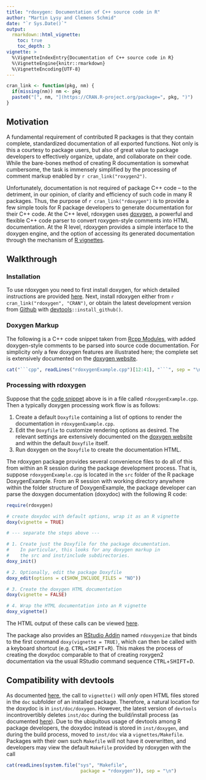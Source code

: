 ```yaml
---
title: "rdoxygen: Documentation of C++ source code in R"
author: "Martin Lysy and Clemens Schmid"
date: "`r Sys.Date()`"
output: 
  rmarkdown::html_vignette:
    toc: true
    toc_depth: 3
vignette: >
  %\VignetteIndexEntry{Documentation of C++ source code in R}
  %\VignetteEngine{knitr::rmarkdown}
  %\VignetteEncoding{UTF-8}
---
```


```r
cran_link <- function(pkg, nm) {
  if(missing(nm)) nm <- pkg
  paste0("[", nm, "](https://CRAN.R-project.org/package=", pkg, ")")
}
```

## Motivation

A fundamental requirement of contributed R packages is that they contain complete, standardized documentation of all exported functions.  Not only is this a courtesy to package users, but also of great value to package developers to effectively organize, update, and collaborate on their code.  While the bare-bones method of creating R documentation is somewhat cumbersome, the task is immensely simplified by the processing of comment markup enabled by `r cran_link("roxygen2")`.

Unfortunately, documentation is not required of package C++ code -- to the detriment, in our opinion, of clarity and efficiency of such code in many R packages.  Thus, the purpose of `r cran_link("rdoxygen")` is to provide a few simple tools for R package developers to generate documentation for their C++ code.  At the C++ level, rdoxygen uses [doxygen](http://www.doxygen.org), a powerful and flexible C++ code parser to convert roxygen-style comments into HTML documentation.  At the R level, rdoxygen provides a simple interface to the doxygen engine, and the option of accessing its generated documentation through the mechanism of [R vignettes](http://r-pkgs.had.co.nz/vignettes.html).


## Walkthrough

### Installation

To use rdoxygen you need to first install doxygen, for which detailed instructions are provided [here](http://www.doxygen.nl/manual/install.html).  Next, install rdoxygen either from `r cran_link("rdoxygen", "CRAN")`, or obtain the latest development version from [Github](https://github.com/nevrome/rdoxygen) with [devtools](https://CRAN.R-project.org/package=devtools)`::install_github()`.

### Doxygen Markup

The following is a C++ code snippet taken from [Rcpp Modules](https://CRAN.R-project.org/package=Rcpp/vignettes/Rcpp-modules.pdf), with added doxygen-style comments to be parsed into source code documentation.  For simplicity only a few doxygen features are illustrated here; the complete set is extensively documented on the [doxygen website](http://www.doxygen.nl/manual/index.html).
<a id="doxygen_example"></a>
```r
cat("```cpp", readLines("rdoxygenExample.cpp")[12:41], "```", sep = "\n")
```

### Processing with rdoxygen

Suppose that the [code snippet](#doxygen_example) above is in a file called `rdoxygenExample.cpp`.  Then a typically doxygen processing work flow is as follows:

1.  Create a default `Doxyfile` containing a list of options to render the documentation in `rdoxygenExample.cpp`.
2.  Edit the `Doxyfile` to customize rendering options as desired.  The relevant settings are extensively documented on the [doxygen website](http://www.doxygen.nl/manual/config.html) and within the default `Doxyfile` itself.
3.  Run doxygen on the `Doxyfile` to create the documentation HTML.

The rdoxygen package provides several convenience files to do all of this from within an R session during the package development process.  That is, suppose `rdoxygenExample.cpp` is located in the `src` folder of the R package DoxygenExample.  From an R session with working directory anywhere within the folder structure of DoxygenExample, the package developer can parse the doxygen documentation (doxydoc) with the following R code:
```r
require(rdoxygen)

# create doxydoc with default options, wrap it as an R vignette
doxy(vignette = TRUE)

# --- separate the steps above ---

# 1. Create just the Doxyfile for the package documentation.
#    In particular, this looks for any doxygen markup in
#    the src and inst/include subdirectories.
doxy_init()

# 2. Optionally, edit the package Doxyfile
doxy_edit(options = c(SHOW_INCLUDE_FILES = "NO"))

# 3. Create the doxygen HTML documentation
doxy(vignette = FALSE)

# 4. Wrap the HTML documentation into an R vignette
doxy_vignette()
```
The HTML output of these calls can be viewed [here](./doxygen/html/index.html).

The package also provides an [RStudio Addin](https://rstudio.github.io/rstudioaddins/) named `rdoxygenize` that binds to the first command `doxy(vignette = TRUE)`, which can then be called with a keyboard shortcut (e.g. <kbd>CTRL</kbd>+<kbd>SHIFT</kbd>+<kbd>R</kbd>). This makes the process of creating the doxydoc comparable to that of creating roxygen2 documentation via the usual RStudio command sequence  <kbd>CTRL</kbd>+<kbd>SHIFT</kbd>+<kbd>D</kbd>. 


## Compatibility with devtools

As documented [here](https://github.com/nevrome/rdoxygen/issues/2#issuecomment-412536748), the call to `vignette()` will *only* open HTML files stored in the `doc` subfolder of an installed package.  Therefore, a natural location for the doxydoc is in `inst/doc/doxygen`.  However, the latest version of `devtools` incontrovertibly deletes `inst/doc` during the build/install process (as documented [here](https://github.com/r-lib/pkgbuild/issues/58)).  Due to the ubiquitous usage of devtools among R package developers, the doxydoc instead is stored in `inst/doxygen`, and during the build process, moved to `inst/doc` via a `vignettes/Makefile`.  Packages with their own such `Makefile` will not have it overwritten, and developers may view the default `Makefile` provided by rdoxygen with the call

```r
cat(readLines(system.file("sys", "Makefile",
                           package = "rdoxygen")), sep = "\n")
```
